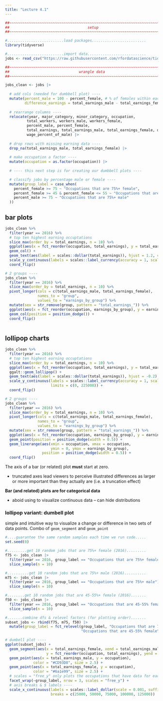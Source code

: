 ```yaml
---
title: "Lecture 4.1"
---
```

```r
##~~~~~~~~~~~~~~~~~~~~~~~~~~~~~~~~~~~~~~~~~~~~~~~~~~~~~~~~~~~~~~~~~~~~~~~~~~~~~~
##                                    setup                                 ----
##~~~~~~~~~~~~~~~~~~~~~~~~~~~~~~~~~~~~~~~~~~~~~~~~~~~~~~~~~~~~~~~~~~~~~~~~~~~~~~

#..........................load packages.........................
library(tidyverse)

#..........................import data...........................
jobs <- read_csv("https://raw.githubusercontent.com/rfordatascience/tidytuesday/master/data/2019/2019-03-05/jobs_gender.csv")

##~~~~~~~~~~~~~~~~~~~~~~~~~~~~~~~~~~~~~~~~~~~~~~~~~~~~~~~~~~~~~~~~~~~~~~~~~~~~~~
##                                wrangle data                              ----
##~~~~~~~~~~~~~~~~~~~~~~~~~~~~~~~~~~~~~~~~~~~~~~~~~~~~~~~~~~~~~~~~~~~~~~~~~~~~~~

jobs_clean <- jobs |> 
  
  # add cols (needed for dumbbell plot) ----
  mutate(percent_male = 100 - percent_female, # % of females within each industry was already included
         difference_earnings = total_earnings_male - total_earnings_female) |>  # diff in earnings between M & F
  
  # rearrange columns ----
  relocate(year, major_category, minor_category, occupation,
          total_workers, workers_male, workers_female,
          percent_male, percent_female,
          total_earnings, total_earnings_male, total_earnings_female, difference_earnings,
          wage_percent_of_male) |> 
  
  # drop rows with missing earning data ----
  drop_na(total_earnings_male, total_earnings_female) |> 
  
  # make occupation a factor ----
  mutate(occupation = as.factor(occupation)) |> 
  
  # ---- this next step is for creating our dumbbell plots ----

  # classify jobs by percentage male or female ----
  mutate(group_label = case_when(
    percent_female >= 75 ~ "Occupations that are 75%+ female",
    percent_female >= 45 & percent_female <= 55 ~ "Occupations that are 45-55% female",
    percent_male >= 75 ~ "Occupations that are 75%+ male"
  )) 
```

## bar plots

```r
jobs_clean %>% 
  filter(year == 2016) %>% 
  # top ten highest earning occuptations
  slice_max(order_by = total_earnings, n = 10) %>% 
  ggplot(aes(x = fct_reorder(occupation, total_earnings), y = total_earnings)) +
  geom_col() +
  geom_text(aes(label = scales::dollar(total_earnings)), hjust = 1.2, color = "white") +
  scale_y_continuous(labels = scales::label_currency(accuracy = 1, scale = 0.001, suffix = "k")) +
  coord_flip()

# 2 groups ----
jobs_clean %>% 
  filter(year == 2016) %>% 
  slice_max(order_by = total_earnings, n = 10) %>% 
  pivot_longer(cols = c(total_earnings_male, total_earnings_female),
               names_to = "group",
               values_to = "earnings_by_group") %>% 
  mutate(sex = str_remove(group, pattern = "total_earnings_")) %>% 
  ggplot(aes(x = fct_reorder(occupation, earnings_by_group), y = earnings_by_group, fill = sex)) +
  geom_col(position = position_dodge()) +
  coord_flip()
  
```



## lollipop charts

```r
jobs_clean %>% 
  filter(year == 2016) %>% 
  # top ten highest earning occuptations
  slice_max(order_by = total_earnings, n = 10) %>% 
  ggplot(aes(x = fct_reorder(occupation, total_earnings), y = total_earnings)) +
  ggalt::geom_lollipop() +
  geom_text(aes(label = scales::dollar(total_earnings)), hjust = -0.2) +
  scale_y_continuous(labels = scales::label_currency(accuracy = 1, scale = 0.001, suffix = "k"),
                     limits = c(0, 225000)) +
  coord_flip()

# 2 groups ----
jobs_clean %>% 
  filter(year == 2016) %>% 
  slice_max(order_by = total_earnings, n = 10) %>% 
  pivot_longer(cols = c(total_earnings_male, total_earnings_female),
               names_to = "group",
               values_to = "earnings_by_group") %>% 
  mutate(sex = str_remove(group, pattern = "total_earnings_")) %>% 
  ggplot(aes(x = fct_reorder(occupation, earnings_by_group), y = earnings_by_group, color = sex)) +
  geom_point(position = position_dodge(width = 0.5)) +
  geom_linerange(aes(xmin = occupation, xmax = occupation,
                     ymin = 0, ymax = earnings_by_group),
                 position = position_dodge(width = 0.5)) +
  coord_flip()
```

The axis of a bar (or related) plot **must** start at zero.

- truncated axes lead viewers to perceive illustrated differences as larger or more important than they actually are (i.e. a truncation effect)

**Bar (and related) plots are for categorical data**

- aboid using to visualize continuous data -- can hide distributions

### lollipop variant: dumbell plot

simple and intuitive way to visualize a change or difference in two sets of data points. Combo of `geom_segment` and `geom_point`

```r
#....guarantee the same random samples each time we run code.....
set.seed(0)

#.........get 10 random jobs that are 75%+ female (2016).........
f75 <- jobs_clean |> 
  filter(year == 2016, group_label == "Occupations that are 75%+ female") |> 
  slice_sample(n = 10)

#..........get 10 random jobs that are 75%+ male (2016)..........
m75 <- jobs_clean |> 
  filter(year == 2016, group_label == "Occupations that are 75%+ male") |> 
  slice_sample(n = 10)

#........get 10 random jobs that are 45-55%+ female (2016).......
f50 <- jobs_clean |> 
  filter(year == 2016, group_label == "Occupations that are 45-55% female") |> 
  slice_sample(n = 10)

#.......combine dfs & relevel factors (for plotting order).......
subset_jobs <- rbind(f75, m75, f50) |> 
  mutate(group_label = fct_relevel(group_label, "Occupations that are 75%+ female", 
                                   "Occupations that are 45-55% female", "Occupations that are 75%+ male")) 

# dumbell plot ----
ggplot(subset_jobs) +
  geom_segment(aes(x = total_earnings_female, xend = total_earnings_male,
                   y = fct_reorder(occupation, total_earnings), yend = occupation)) +
  geom_point(aes(x = total_earnings_male, y = occupation), 
             color = "#CD93D8", size = 2.5) +
  geom_point(aes(x = total_earnings_female, y = occupation), 
             color = "#6a1e99", size = 2.5) +
  # scales = "free_y" only plots the occupations that have data for each facet
  facet_wrap(~group_label, nrow = 3, scales = "free_y") +
  # axis breaks & $ labels ----
  scale_x_continuous(labels = scales::label_dollar(scale = 0.001, suffix = "k"),
                     breaks = c(25000, 50000, 75000, 100000, 125000))
```

